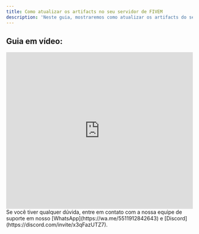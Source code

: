 ```yaml
---
title: Como atualizar os artifacts no seu servidor de FIVEM
description: 'Neste guia, mostraremos como atualizar os artifacts do seu servidor.'
---
```


## Guia em vídeo:
<iframe
  width="100%"
  height="422"
  src="https://www.youtube.com/embed/NR9uYjv08q4?si=3lQvJ13elnsgdSjy"
  title="YouTube video player"
  frameborder="0"
  allow="accelerometer; autoplay; clipboard-write; encrypted-media; gyroscope; picture-in-picture"
  allowfullscreen
></iframe>

<Check>
Se você tiver qualquer dúvida, entre em contato com a nossa equipe de suporte
em nosso [WhatsApp](https://wa.me/5511912842643) 
e [Discord](https://discord.com/invite/x3qFazUTZ7).
</Check>